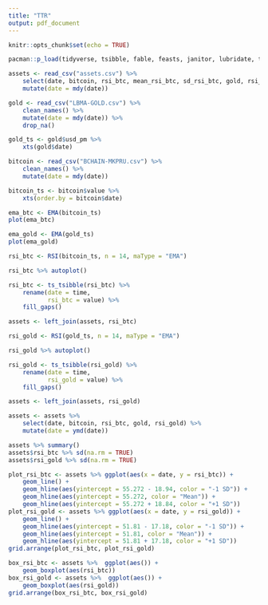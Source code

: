 ```yaml
---
title: "TTR"
output: pdf_document
---
```


```r
knitr::opts_chunk$set(echo = TRUE)
```

```r
pacman::p_load(tidyverse, tsibble, fable, feasts, janitor, lubridate, tseries, TTR, xts, tsbox, quantmod, gridExtra, reticulate, RcppRoll)
```

```r
assets <- read_csv("assets.csv") %>% 
    select(date, bitcoin, rsi_btc, mean_rsi_btc, sd_rsi_btc, gold, rsi_gold, mean_rsi_gold, sd_rsi_gold) %>% 
    mutate(date = mdy(date))
```

```r

gold <- read_csv("LBMA-GOLD.csv") %>% 
    clean_names() %>% 
    mutate(date = mdy(date)) %>% 
    drop_na()

gold_ts <- gold$usd_pm %>% 
    xts(gold$date)

bitcoin <- read_csv("BCHAIN-MKPRU.csv") %>%
    clean_names() %>% 
    mutate(date = mdy(date))

bitcoin_ts <- bitcoin$value %>% 
    xts(order.by = bitcoin$date)
```

```r
ema_btc <- EMA(bitcoin_ts)
plot(ema_btc)

ema_gold <- EMA(gold_ts)
plot(ema_gold)
```

```r
rsi_btc <- RSI(bitcoin_ts, n = 14, maType = "EMA")

rsi_btc %>% autoplot()

rsi_btc <- ts_tsibble(rsi_btc) %>% 
    rename(date = time,
           rsi_btc = value) %>% 
    fill_gaps()

assets <- left_join(assets, rsi_btc)
```

```r
rsi_gold <- RSI(gold_ts, n = 14, maType = "EMA")

rsi_gold %>% autoplot()

rsi_gold <- ts_tsibble(rsi_gold) %>% 
    rename(date = time,
           rsi_gold = value) %>% 
    fill_gaps()

assets <- left_join(assets, rsi_gold)
```
```r
assets <- assets %>% 
    select(date, bitcoin, rsi_btc, gold, rsi_gold) %>% 
    mutate(date = ymd(date))
```

```r
assets %>% summary()
assets$rsi_btc %>% sd(na.rm = TRUE)
assets$rsi_gold %>% sd(na.rm = TRUE)
```

```r
plot_rsi_btc <- assets %>% ggplot(aes(x = date, y = rsi_btc)) +
    geom_line() +
    geom_hline(aes(yintercept = 55.272 - 18.94, color = "-1 SD")) +
    geom_hline(aes(yintercept = 55.272, color = "Mean")) +
    geom_hline(aes(yintercept = 55.272 + 18.84, color = "+1 SD"))
plot_rsi_gold <- assets %>% ggplot(aes(x = date, y = rsi_gold)) +
    geom_line() +
    geom_hline(aes(yintercept = 51.81 - 17.18, color = "-1 SD")) +
    geom_hline(aes(yintercept = 51.81, color = "Mean")) +
    geom_hline(aes(yintercept = 51.81 + 17.18, color = "+1 SD"))
grid.arrange(plot_rsi_btc, plot_rsi_gold)

box_rsi_btc <- assets %>%  ggplot(aes()) + 
    geom_boxplot(aes(rsi_btc))
box_rsi_gold <- assets %>%  ggplot(aes()) + 
    geom_boxplot(aes(rsi_gold))
grid.arrange(box_rsi_btc, box_rsi_gold)
```


